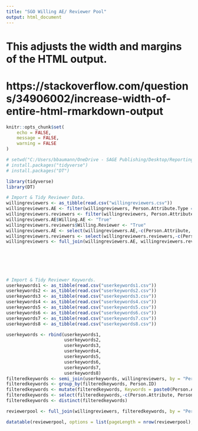 ---
title: "SGO Willing AE/ Reviewer Pool"
output: html_document
---

# This adjusts the width and margins of the HTML output. 
# https://stackoverflow.com/questions/34906002/increase-width-of-entire-html-rmarkdown-output

<style type="text/css">
div.main-container {
  max-width: 1200px;
  margin-left: 0;
  margin-right: auto;
}
</style>

```{r setup, include=FALSE}
knitr::opts_chunk$set(
	echo = FALSE,
	message = FALSE,
	warning = FALSE
)
```


```{r data}
# setwd("C:/Users/bbaumann/OneDrive - SAGE Publishing/Desktop/Reporting Projects/R/reviewerpool")
# install.packages("tidyverse")
# install.packages("DT")

library(tidyverse)
library(DT)

# Import & Tidy Reviewer Data.
willingreviewers <- as_tibble(read.csv("willingreviewers.csv"))
willingreviewers.AE <- filter(willingreviewers, Person.Attribute.Type == "Willing Article Editor")
willingreviewers.reviewers <- filter(willingreviewers, Person.Attribute.Type == "Willing Reviewer")
willingreviewers.AE$Willing.AE <- "True"
willingreviewers.reviewers$Willing.Reviewer <- "True"
willingreviewers.AE <- select(willingreviewers.AE,-c(Person.Attribute, Person.Attribute.Type))
willingreviewers.reviewers <- select(willingreviewers.reviewers,-c(Person.Attribute, Person.Attribute.Type))
willingreviewers <- full_join(willingreviewers.AE, willingreviewers.reviewers, by = c("Person.ID",
                                                                                      "Salutation",
                                                                                      "Full.Name",
                                                                                      "Institution",
                                                                                      "Country.Region",
                                                                                      "Primary.E.mail.Address"))

# Import & Tidy Reviewer Keywords.
userkeywords1 <- as_tibble(read.csv("userkeywords1.csv"))
userkeywords2 <- as_tibble(read.csv("userkeywords2.csv"))
userkeywords3 <- as_tibble(read.csv("userkeywords3.csv"))
userkeywords4 <- as_tibble(read.csv("userkeywords4.csv"))
userkeywords5 <- as_tibble(read.csv("userkeywords5.csv"))
userkeywords6 <- as_tibble(read.csv("userkeywords6.csv"))
userkeywords7 <- as_tibble(read.csv("userkeywords7.csv"))
userkeywords8 <- as_tibble(read.csv("userkeywords8.csv"))

userkeywords <- rbind(userkeywords1,
                      userkeywords2,
                      userkeywords3,
                      userkeywords4,
                      userkeywords5,
                      userkeywords6,
                      userkeywords7,
                      userkeywords8)
filteredkeywords <- semi_join(userkeywords, willingreviewers, by = "Person.ID")
filteredkeywords <- group_by(filteredkeywords, Person.ID)
filteredkeywords <- mutate(filteredkeywords, Keywords = paste0(Person.Attribute, sep =  ", ", collapse = "")) 
filteredkeywords <- select(filteredkeywords,-c(Person.Attribute, Person.Attribute.Type))
filteredkeywords <- distinct(filteredkeywords)

reviewerpool <- full_join(willingreviewers, filteredkeywords, by = "Person.ID")

```


```{r table}
datatable(reviewerpool, options = list(pageLength = nrow(reviewerpool), lengthChange = FALSE), rownames = FALSE)

```

